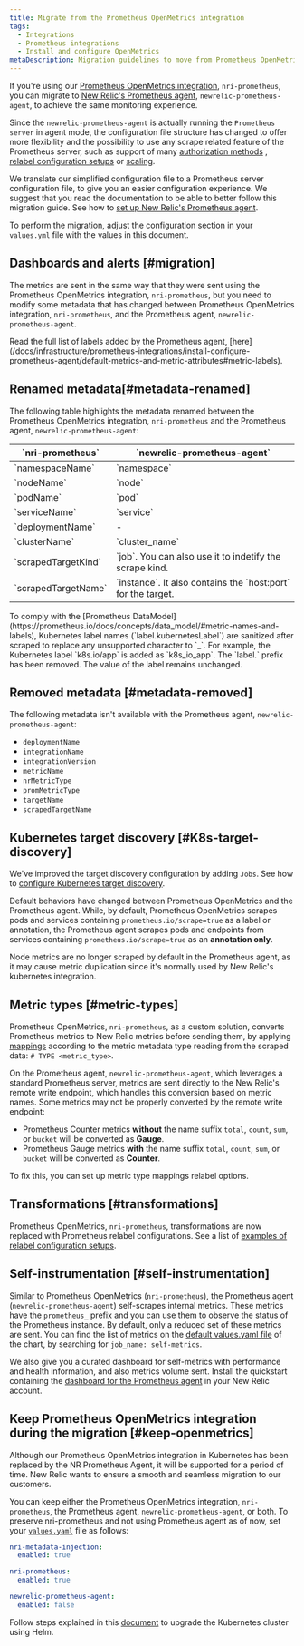 ```yaml
---
title: Migrate from the Prometheus OpenMetrics integration
tags:
  - Integrations
  - Prometheus integrations
  - Install and configure OpenMetrics
metaDescription: Migration guidelines to move from Prometheus OpenMetrics to New Relic Prometheus Agent.
---
```


If you're using our [Prometheus OpenMetrics integration](/docs/infrastructure/prometheus-integrations/install-configure-openmetrics/install-update-or-uninstall-your-prometheus-openmetrics-integration), `nri-prometheus`, you can migrate to [New Relic's Prometheus agent](/docs/infrastructure/prometheus-integrations/install-configure-prometheus-agent/install-prometheus-agent), `newrelic-prometheus-agent`, to achieve the same monitoring experience.

Since the `newrelic-prometheus-agent` is actually running the `Prometheus server` in agent mode, the configuration file structure has changed to offer more flexibility and the possibility to use any scrape related feature of the Prometheus server, such as support of many [authorization methods](https://github.com/newrelic/newrelic-prometheus-configurator/blob/f46f1be393c6f8a5cddab66bf3d8528a993718fa/docs/TargetAuthorization.md) , [relabel configuration setups](/docs/infrastructure/prometheus-integrations/install-configure-prometheus-agent/setup-prometheus-agent/#metric-label-transformations) or [scaling](/docs/infrastructure/prometheus-integrations/install-configure-prometheus-agent/scale-prometheus-instances).

We translate our simplified configuration file to a Prometheus server configuration file, to give you an easier configuration experience. We suggest that you read the documentation to be able to better follow this migration guide. See how to [set up New Relic's Prometheus agent](/docs/integrations/prometheus-integrations/install-configure-prometheus-agent/setup-prometheus-agent).

To perform the migration, adjust the configuration section in your `values.yml` file with the values in this document.

## Dashboards and alerts [#migration]

The metrics are sent in the same way that they were sent using the Prometheus OpenMetrics integration, `nri-prometheus`, but you need to modify some metadata that has changed between Prometheus OpenMetrics integration, `nri-prometheus`, and the Prometheus agent, `newrelic-prometheus-agent`.

<Callout variant="tip">
  Read the full list of labels added by the Prometheus agent, [here](/docs/infrastructure/prometheus-integrations/install-configure-prometheus-agent/default-metrics-and-metric-attributes#metric-labels).
</Callout>

## Renamed metadata[#metadata-renamed]

The following table highlights the metadata renamed between the Prometheus OpenMetrics integration, `nri-prometheus` and the Prometheus agent, `newrelic-prometheus-agent`:

<table>
  <thead>
    <tr>
      <th style={{ width: "280px" }}>`nri-prometheus`</th>
      <th style={{ width: "300px" }}>`newrelic-prometheus-agent`</th>
    </tr>
  </thead>

  <tbody>
    <tr>
      <td>`namespaceName`</td>      <td>`namespace`</td>
    </tr>
    <tr>
      <td>`nodeName`</td>           <td>`node`</td>
    </tr>
    <tr>
      <td>`podName`</td>            <td>`pod`</td>
    </tr>
    <tr>
      <td>`serviceName`</td>        <td>`service`</td>
    </tr>
    <tr>
      <td>`deploymentName`</td>     <td>-</td>
    </tr>
    <tr>
      <td>`clusterName`</td>        <td>`cluster_name`</td>
    </tr>
    <tr>
      <td>`scrapedTargetKind`</td>  <td>`job`. You can also use it to indetify the scrape kind.</td>
    </tr>
    <tr>
      <td>`scrapedTargetName`</td>  <td>`instance`. It also contains the `host:port` for the target.</td>
    </tr>
  </tbody>
</table>

<Callout variant="important">
  To comply with the [Prometheus DataModel](https://prometheus.io/docs/concepts/data_model/#metric-names-and-labels), Kubernetes label names (`label.kubernetesLabel`) are sanitized after scraped to replace any unsupported character to `_`. For example, the Kubernetes label `k8s.io/app` is added as `k8s_io_app`. The `label.` prefix has been removed. The value of the label remains unchanged.
</Callout>

## Removed metadata [#metadata-removed]

The following metadata isn't available with the Prometheus agent, `newrelic-prometheus-agent`:

* `deploymentName`
* `integrationName`
* `integrationVersion`
* `metricName`
* `nrMetricType`
* `promMetricType`
* `targetName`
* `scrapedTargetName`

## Kubernetes target discovery [#K8s-target-discovery]

We've improved the target discovery configuration by adding `Jobs`. See how to [configure Kubernetes target discovery](/docs/infrastructure/prometheus-integrations/install-configure-prometheus-agent/setup-prometheus-agent#k8-target-discovery).

Default behaviors have changed between Prometheus OpenMetrics and the Prometheus agent. While, by default, Prometheus OpenMetrics scrapes pods and services containing `prometheus.io/scrape=true` as a label or annotation, the Prometheus agent scrapes pods and endpoints from services containing `prometheus.io/scrape=true` as an **annotation only**.

Node metrics are no longer scraped by default in the Prometheus agent, as it may cause metric duplication since it's normally used by New Relic's kubernetes integration.

## Metric types [#metric-types]

Prometheus OpenMetrics, `nri-prometheus`, as a custom solution, converts Prometheus metrics to New Relic metrics before sending them, by applying [mappings](/docs/infrastructure/prometheus-integrations/view-query-data/translate-promql-queries-nrql#compare) according to the metric metadata type reading from the scraped data: `# TYPE <metric_type>`.

On the Prometheus agent, `newrelic-prometheus-agent`, which leverages a standard Prometheus server, metrics are sent directly to the New Relic's remote write endpoint, which handles this conversion based on metric names. Some metrics may not be properly converted by the remote write endpoint:

- Prometheus Counter metrics **without** the name suffix `total`, `count`, `sum`, or `bucket` will be converted as **Gauge**.
- Prometheus Gauge metrics **with** the name suffix `total`, `count`, `sum`, or `bucket` will be converted as **Counter**.

To fix this, you can set up metric type mappings relabel options.

## Transformations [#transformations]

Prometheus OpenMetrics, `nri-prometheus`, transformations are now replaced with Prometheus relabel configurations. See a list of [examples of relabel configuration setups](/docs/infrastructure/prometheus-integrations/install-configure-prometheus-agent/setup-prometheus-agent#metric-label-transformations).

## Self-instrumentation [#self-instrumentation]

Similar to Prometheus OpenMetrics (`nri-prometheus`), the Prometheus agent (`newrelic-prometheus-agent`) self-scrapes internal metrics. These metrics have the `prometheus_` prefix and you can use them to observe the status of the Prometheus instance. By default, only a reduced set of these metrics are sent. You can find the list of metrics on the [default values.yaml file](https://github.com/newrelic/newrelic-prometheus-configurator/blob/main/charts/newrelic-prometheus-agent/values.yaml) of the chart, by searching for `job_name: self-metrics`.

We also give you a curated dashboard for self-metrics with performance and health information, and also metrics volume sent. Install the quickstart containing the [dashboard for the Prometheus agent](https://newrelic.com/instant-observability/prometheus-agent) in your New Relic account.

## Keep Prometheus OpenMetrics integration during the migration [#keep-openmetrics]

Although our Prometheus OpenMetrics integration in Kubernetes has been replaced by the NR Prometheus Agent, it will be supported for a period of time. 
New Relic wants to ensure a smooth and seamless migration to our customers.

You can keep either the Prometheus OpenMetrics integration, `nri-prometheus`, the Prometheus agent, `newrelic-prometheus-agent`, or both. 
To preserve nri-prometheus and not using Prometheus agent as of now, set your [`values.yaml`](https://github.com/newrelic/helm-charts/blob/master/charts/nri-bundle/values.yaml) file as follows:

```yaml
nri-metadata-injection:
  enabled: true

nri-prometheus:
  enabled: true

newrelic-prometheus-agent:
  enabled: false
```

Follow steps explained in this [document](/docs/kubernetes-pixie/kubernetes-integration/installation/install-kubernetes-integration-using-helm/#upgrade) to upgrade the Kubernetes cluster using Helm.
